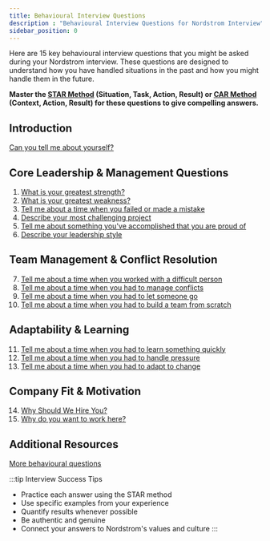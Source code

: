 ```yaml
---
title: Behavioural Interview Questions
description : "Behavioural Interview Questions for Nordstrom Interview"
sidebar_position: 0
---
```


Here are 15 key behavioural interview questions that you might be asked during your Nordstrom interview. These questions are designed to understand how you have handled situations in the past and how you might handle them in the future.

**Master the [STAR Method](https://www.themuse.com/advice/star-interview-method) (Situation, Task, Action, Result) or [CAR Method](https://www.indeed.com/career-advice/interviewing/car-method-interview) (Context, Action, Result) for these questions to give compelling answers.**

## Introduction
[Can you tell me about yourself?](./tell-me-about-yourself.mdx)

## Core Leadership & Management Questions

1. [What is your greatest strength?](./greatest-strength.mdx)
2. [What is your greatest weakness?](./greatest-weakness.mdx)
3. [Tell me about a time when you failed or made a mistake](./failed.mdx)
4. [Describe your most challenging project](./challanging-project.mdx)
5. [Tell me about something you've accomplished that you are proud of](./accomplished.mdx)
6. [Describe your leadership style](./leadership.mdx)

## Team Management & Conflict Resolution

7. [Tell me about a time when you worked with a difficult person](./difficult-person.mdx)
8. [Tell me about a time when you had to manage conflicts](./conflict-management.mdx)
9. [Tell me about a time when you had to let someone go](./letting-someone-go.mdx)
10. [Tell me about a time when you had to build a team from scratch](./building-team.mdx)

## Adaptability & Learning

11. [Tell me about a time when you had to learn something quickly](./learning-quickly.mdx)
12. [Tell me about a time when you had to handle pressure](./handling-pressure.mdx)
13. [Tell me about a time when you had to adapt to change](./adapting-to-change.mdx)

## Company Fit & Motivation

14. [Why Should We Hire You?](./why-hire-you.mdx)
15. [Why do you want to work here?](./why-work-here.mdx)

## Additional Resources

[More behavioural questions](https://www.tryexponent.com/questions?type=behavioral&ref=pramp&utm_source=drip-pramp&utm_medium=email&utm_campaign=Pramp+Interest+Campaign&utm_content=Day+5%3A+The+behavioral+questions+you+need+to+know)

:::tip Interview Success Tips
- Practice each answer using the STAR method
- Use specific examples from your experience
- Quantify results whenever possible
- Be authentic and genuine
- Connect your answers to Nordstrom's values and culture
:::
